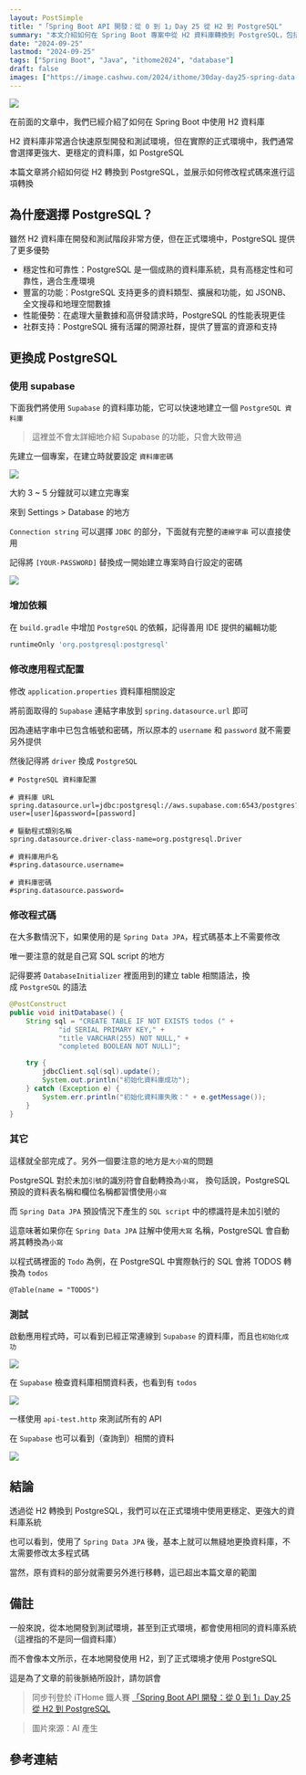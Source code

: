 ```yaml
---
layout: PostSimple
title: "「Spring Boot API 開發：從 0 到 1」Day 25 從 H2 到 PostgreSQL"
summary: "本文介紹如何在 Spring Boot 專案中從 H2 資料庫轉換到 PostgreSQL，包括使用 Supabase 建立 PostgreSQL 資料庫、修改依賴和配置、調整程式碼等步驟。文章還討論了 PostgreSQL 的優勢、大小寫問題，以及使用 Spring Data JPA 實現無縫資料庫切換的便利性"
date: "2024-09-25"
lastmod: "2024-09-25"
tags: ["Spring Boot", "Java", "ithome2024", "database"]
draft: false
images: ["https://image.cashwu.com/2024/ithome/30day-day25-spring-data-jpa-migrating-from-h2-to-postgresql/cover.webp"]
---
```


![](https://image.cashwu.com/2024/ithome/30day-day25-spring-data-jpa-migrating-from-h2-to-postgresql/cover.webp)


在前面的文章中，我們已經介紹了如何在 Spring Boot 中使用 H2 資料庫

H2 資料庫非常適合快速原型開發和測試環境，但在實際的正式環境中，我們通常會選擇更強大、更穩定的資料庫，如 PostgreSQL

本篇文章將介紹如何從 H2 轉換到 PostgreSQL，並展示如何修改程式碼來進行這項轉換

## 為什麼選擇 PostgreSQL？

雖然 H2 資料庫在開發和測試階段非常方便，但在正式環境中，PostgreSQL 提供了更多優勢

- 穩定性和可靠性：PostgreSQL 是一個成熟的資料庫系統，具有高穩定性和可靠性，適合生產環境
- 豐富的功能：PostgreSQL 支持更多的資料類型、擴展和功能，如 JSONB、全文搜尋和地理空間數據
- 性能優勢：在處理大量數據和高併發請求時，PostgreSQL 的性能表現更佳
- 社群支持：PostgreSQL 擁有活躍的開源社群，提供了豐富的資源和支持

## 更換成 PostgreSQL

### 使用 supabase

下面我們將使用 `Supabase` 的資料庫功能，它可以快速地建立一個 `PostgreSQL 資料庫` 

> 這裡並不會太詳細地介紹 Supabase 的功能，只會大致帶過

先建立一個專案，在建立時就要設定 `資料庫密碼`

![](https://image.cashwu.com/2024/ithome/30day-day25-spring-data-jpa-migrating-from-h2-to-postgresql/01.webp)


大約 3 ~ 5 分鐘就可以建立完專案

來到 Settings > Database 的地方

`Connection string` 可以選擇 `JDBC` 的部分，下面就有完整的`連線字串` 可以直接使用


記得將 `[YOUR-PASSWORD]` 替換成一開始建立專案時自行設定的密碼
  
![](https://image.cashwu.com/2024/ithome/30day-day25-spring-data-jpa-migrating-from-h2-to-postgresql/02.webp)

### 增加依賴

在 `build.gradle` 中增加 `PostgreSQL` 的依賴，記得善用 IDE 提供的編輯功能

```groovy
runtimeOnly 'org.postgresql:postgresql'
```

### 修改應用程式配置


修改 `application.properties` 資料庫相關設定

將前面取得的 `Supabase` 連結字串放到 `spring.datasource.url` 即可

因為連結字串中已包含帳號和密碼，所以原本的 `username` 和 `password` 就不需要另外提供

然後記得將 `driver` 換成 `PostgreSQL` 

```properties
# PostgreSQL 資料庫配置

# 資料庫 URL
spring.datasource.url=jdbc:postgresql://aws.supabase.com:6543/postgres?user=[user]&password=[password]

# 驅動程式類別名稱
spring.datasource.driver-class-name=org.postgresql.Driver

# 資料庫用戶名
#spring.datasource.username=

# 資料庫密碼
#spring.datasource.password=
```

### 修改程式碼


在大多數情況下，如果使用的是 `Spring Data JPA`，程式碼基本上不需要修改

唯一要注意的就是自己寫 SQL script 的地方

記得要將 `DatabaseInitializer` 裡面用到的建立 table 相關語法，換成 `PostgreSQL` 的語法


```java
@PostConstruct
public void initDatabase() {
    String sql = "CREATE TABLE IF NOT EXISTS todos (" +
            "id SERIAL PRIMARY KEY," +
            "title VARCHAR(255) NOT NULL," +
            "completed BOOLEAN NOT NULL)";

    try {
        jdbcClient.sql(sql).update();
        System.out.println("初始化資料庫成功");
    } catch (Exception e) {
        System.err.println("初始化資料庫失敗：" + e.getMessage());
    }
}
```

### 其它

這樣就全部完成了。另外一個要注意的地方是`大小寫`的問題

PostgreSQL 對於未加`引號`的識別符會自動轉換為`小寫`， 換句話說，PostgreSQL 預設的資料表名稱和欄位名稱都習慣使用`小寫` 

而 `Spring Data JPA` 預設情況下產生的 `SQL script` 中的標識符是未加引號的

這意味著如果你在 `Spring Data JPA` 註解中使用`大寫` 名稱，PostgreSQL 會自動將其轉換為`小寫` 

  

以程式碼裡面的 `Todo` 為例，在 PostgreSQL 中實際執行的 SQL 會將 TODOS 轉換為 `todos` 

```
@Table(name = "TODOS")
```


### 測試

啟動應用程式時，可以看到已經正常連線到 `Supabase` 的資料庫，而且也`初始化成功` 

![](https://image.cashwu.com/2024/ithome/30day-day25-spring-data-jpa-migrating-from-h2-to-postgresql/03.webp)

在 `Supabase` 檢查資料庫相關資料表，也看到有 `todos` 

![](https://image.cashwu.com/2024/ithome/30day-day25-spring-data-jpa-migrating-from-h2-to-postgresql/04.webp)


一樣使用 `api-test.http` 來測試所有的 API

在 `Supabase` 也可以看到（查詢到）相關的資料

  
![](https://image.cashwu.com/2024/ithome/30day-day25-spring-data-jpa-migrating-from-h2-to-postgresql/05.webp)


## 結論

透過從 H2 轉換到 PostgreSQL，我們可以在正式環境中使用更穩定、更強大的資料庫系統

也可以看到，使用了 `Spring Data JPA` 後，基本上就可以無縫地更換資料庫，不太需要修改太多程式碼

當然，原有資料的部分就需要另外進行移轉，這已超出本篇文章的範圍

## 備註

一般來說，從本地開發到測試環境，甚至到正式環境，都會使用相同的資料庫系統（這裡指的不是同一個資料庫）

而不會像本文所示，在本地開發使用 H2，到了正式環境才使用 PostgreSQL

這是為了文章的前後脈絡所設計，請勿誤會


> 同步刊登於 iTHome 鐵人賽 [「Spring Boot API 開發：從 0 到 1」Day 25 從 H2 到 PostgreSQL](https://ithelp.ithome.com.tw/articles/10348840)

> 圖片來源：AI 產生

## 參考連結
